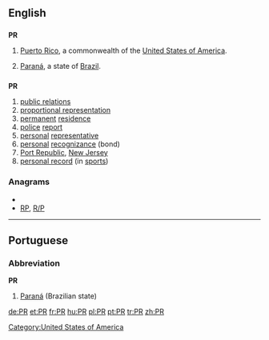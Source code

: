 {{also|pr|Pr|P.R.|.pr}}
==English==

==={{abbreviation}}===
'''PR'''

# {{geography}} [[Puerto Rico]], a commonwealth of the [[United States of America]].
# [[Paraná]], a state of [[Brazil]].

==={{initialism}}===
'''PR'''

# [[public relations]]
# [[proportional representation]]
# [[permanent]] [[residence]]
# [[police]] [[report]]
# [[personal]] [[representative]]
# [[personal]] [[recognizance]] (bond)
# [[Port Republic]], [[New Jersey]]
# [[personal record]] (in [[sport|sports]])

===Anagrams===
* {{alphagram|pr}}
* [[RP#English|RP]], [[R/P#English|R/P]]


[[Category:United States of America]]

----

==Portuguese==

===Abbreviation===
'''PR'''

# [[Paraná]] (Brazilian state)

[[de:PR]]
[[et:PR]]
[[fr:PR]]
[[hu:PR]]
[[pl:PR]]
[[pt:PR]]
[[tr:PR]]
[[zh:PR]]